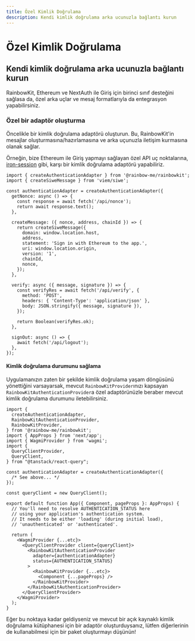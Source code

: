 ```yaml
---
title: Özel Kimlik Doğrulama
description: Kendi kimlik doğrulama arka ucunuzla bağlantı kurun
---
```


# Özel Kimlik Doğrulama

## Kendi kimlik doğrulama arka ucunuzla bağlantı kurun

RainbowKit, Ethereum ve NextAuth ile Giriş için birinci sınıf desteğini sağlasa da, özel arka uçlar ve mesaj formatlarıyla da entegrasyon yapabilirsiniz.

### Özel bir adaptör oluşturma

Öncelikle bir kimlik doğrulama adaptörü oluşturun. Bu, RainbowKit'in mesajlar oluşturmasına/hazırlamasına ve arka uçunuzla iletişim kurmasına olanak sağlar.

Örneğin, bize Ethereum ile Giriş yapmayı sağlayan özel API uç noktalarına, [iron-session](https://github.com/rainbow-me/rainbowkit/tree/main/examples/with-next-siwe-iron-session) gibi, karşı bir kimlik doğrulama adaptörü yapabiliriz.

```tsx
import { createAuthenticationAdapter } from '@rainbow-me/rainbowkit';
import { createSiweMessage } from 'viem/siwe';

const authenticationAdapter = createAuthenticationAdapter({
  getNonce: async () => {
    const response = await fetch('/api/nonce');
    return await response.text();
  },

  createMessage: ({ nonce, address, chainId }) => {
    return createSiweMessage({
      domain: window.location.host,
      address,
      statement: 'Sign in with Ethereum to the app.',
      uri: window.location.origin,
      version: '1',
      chainId,
      nonce,
    });
  },

  verify: async ({ message, signature }) => {
    const verifyRes = await fetch('/api/verify', {
      method: 'POST',
      headers: { 'Content-Type': 'application/json' },
      body: JSON.stringify({ message, signature }),
    });

    return Boolean(verifyRes.ok);
  },

  signOut: async () => {
    await fetch('/api/logout');
  },
});
```

#### Kimlik doğrulama durumunu sağlama

Uygulamanızın zaten bir şekilde kimlik doğrulama yaşam döngüsünü yönettiğini varsayarsak, mevcut `RainbowKitProvider`ınızı kapsayan `RainbowKitAuthenticationProvider`a özel adaptörünüzle beraber mevcut kimlik doğrulama durumunu iletebilirsiniz.

```tsx
import {
  createAuthenticationAdapter,
  RainbowKitAuthenticationProvider,
  RainbowKitProvider,
} from '@rainbow-me/rainbowkit';
import { AppProps } from 'next/app';
import { WagmiProvider } from 'wagmi';
import {
  QueryClientProvider,
  QueryClient,
} from "@tanstack/react-query";

const authenticationAdapter = createAuthenticationAdapter({
  /* See above... */
});

const queryClient = new QueryClient();

export default function App({ Component, pageProps }: AppProps) {
  // You'll need to resolve AUTHENTICATION_STATUS here
  // using your application's authentication system.
  // It needs to be either 'loading' (during initial load),
  // 'unauthenticated' or 'authenticated'.

  return (
    <WagmiProvider {...etc}>
      <QueryClientProvider client={queryClient}>
        <RainbowKitAuthenticationProvider
          adapter={authenticationAdapter}
          status={AUTHENTICATION_STATUS}
        >
          <RainbowKitProvider {...etc}>
            <Component {...pageProps} />
          </RainbowKitProvider>
        </RainbowKitAuthenticationProvider>
      </QueryClientProvider>
    </WagmiProvider>
  );
}
```

Eğer bu noktaya kadar geldiyseniz ve mevcut bir açık kaynaklı kimlik doğrulama kütüphanesi için bir adaptör oluşturduysanız, lütfen diğerlerinin de kullanabilmesi için bir paket oluşturmayı düşünün!
